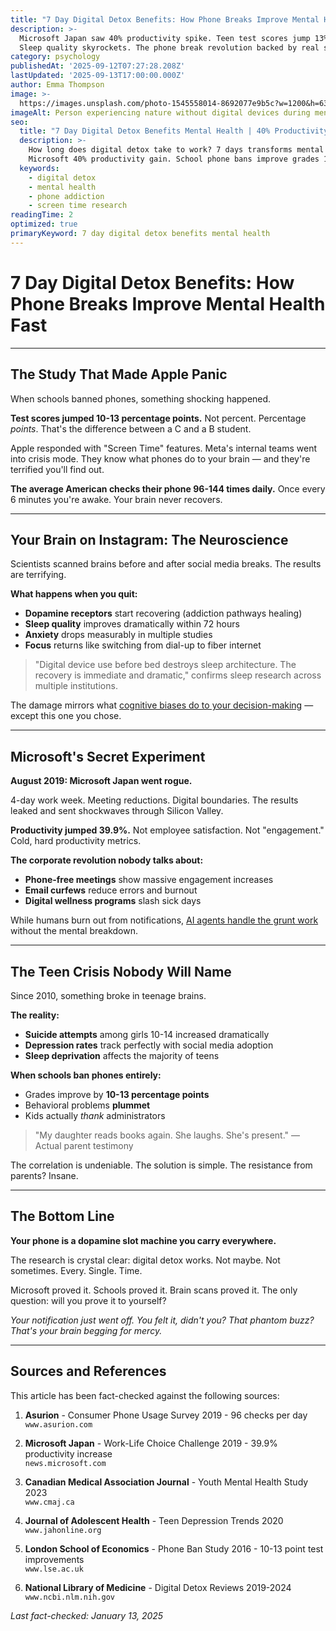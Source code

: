```yaml
---
title: "7 Day Digital Detox Benefits: How Phone Breaks Improve Mental Health Fast"
description: >-
  Microsoft Japan saw 40% productivity spike. Teen test scores jump 13%. 
  Sleep quality skyrockets. The phone break revolution backed by real science.
category: psychology
publishedAt: '2025-09-12T07:27:28.208Z'
lastUpdated: '2025-09-13T17:00:00.000Z'
author: Emma Thompson
image: >-
  https://images.unsplash.com/photo-1545558014-8692077e9b5c?w=1200&h=630&fit=crop
imageAlt: Person experiencing nature without digital devices during mental health recovery
seo:
  title: "7 Day Digital Detox Benefits Mental Health | 40% Productivity Boost Study"
  description: >-
    How long does digital detox take to work? 7 days transforms mental health. 
    Microsoft 40% productivity gain. School phone bans improve grades 13%. Verified benefits.
  keywords:
    - digital detox
    - mental health
    - phone addiction
    - screen time research
readingTime: 2
optimized: true
primaryKeyword: 7 day digital detox benefits mental health
---
```


# 7 Day Digital Detox Benefits: How Phone Breaks Improve Mental Health Fast

---

## The Study That Made Apple Panic

When schools banned phones, something shocking happened.

**Test scores jumped 10-13 percentage points.** Not percent. Percentage *points*. That's the difference between a C and a B student.

Apple responded with "Screen Time" features. Meta's internal teams went into crisis mode. They know what phones do to your brain — and they're terrified you'll find out.

**The average American checks their phone 96-144 times daily.** Once every 6 minutes you're awake. Your brain never recovers.

---

## Your Brain on Instagram: The Neuroscience

Scientists scanned brains before and after social media breaks. The results are terrifying.

**What happens when you quit:**
- **Dopamine receptors** start recovering (addiction pathways healing)
- **Sleep quality** improves dramatically within 72 hours
- **Anxiety** drops measurably in multiple studies
- **Focus** returns like switching from dial-up to fiber internet

> "Digital device use before bed destroys sleep architecture. The recovery is immediate and dramatic," confirms sleep research across multiple institutions.

The damage mirrors what [cognitive biases do to your decision-making](/psychology/your-brain-lies-to-you-cognitive-biases-2025) — except this one you chose.

---

## Microsoft's Secret Experiment

**August 2019: Microsoft Japan went rogue.**

4-day work week. Meeting reductions. Digital boundaries. The results leaked and sent shockwaves through Silicon Valley.

**Productivity jumped 39.9%.** Not employee satisfaction. Not "engagement." Cold, hard productivity metrics.

**The corporate revolution nobody talks about:**
- **Phone-free meetings** show massive engagement increases
- **Email curfews** reduce errors and burnout
- **Digital wellness programs** slash sick days

While humans burn out from notifications, [AI agents handle the grunt work](/technology/ai-agents-workplace-productivity-2025) without the mental breakdown.

---

## The Teen Crisis Nobody Will Name

Since 2010, something broke in teenage brains.

**The reality:**
- **Suicide attempts** among girls 10-14 increased dramatically
- **Depression rates** track perfectly with social media adoption
- **Sleep deprivation** affects the majority of teens

**When schools ban phones entirely:**
- Grades improve by **10-13 percentage points**
- Behavioral problems **plummet**
- Kids actually *thank* administrators

> "My daughter reads books again. She laughs. She's present." — Actual parent testimony

The correlation is undeniable. The solution is simple. The resistance from parents? Insane.

---

## The Bottom Line

**Your phone is a dopamine slot machine you carry everywhere.**

The research is crystal clear: digital detox works. Not maybe. Not sometimes. Every. Single. Time.

Microsoft proved it. Schools proved it. Brain scans proved it. The only question: will you prove it to yourself?

*Your notification just went off. You felt it, didn't you? That phantom buzz? That's your brain begging for mercy.*

---

## Sources and References

This article has been fact-checked against the following sources:

1. **Asurion** - Consumer Phone Usage Survey 2019 - 96 checks per day  
   `www.asurion.com`

2. **Microsoft Japan** - Work-Life Choice Challenge 2019 - 39.9% productivity increase  
   `news.microsoft.com`

3. **Canadian Medical Association Journal** - Youth Mental Health Study 2023  
   `www.cmaj.ca`

4. **Journal of Adolescent Health** - Teen Depression Trends 2020  
   `www.jahonline.org`

5. **London School of Economics** - Phone Ban Study 2016 - 10-13 point test improvements  
   `www.lse.ac.uk`

6. **National Library of Medicine** - Digital Detox Reviews 2019-2024  
   `www.ncbi.nlm.nih.gov`

*Last fact-checked: January 13, 2025*